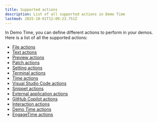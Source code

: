 ```yaml
---
title: Supported actions
description: List of all supported actions in Demo Time
lastmod: 2025-10-01T12:09:23.751Z
---
```


In Demo Time, you can define different actions to perform in your demos. Here is a list of all the supported actions:

- [File actions](/actions/file/)
- [Text actions](/actions/text/)
- [Preview actions](/actions/preview/)
- [Patch actions](/actions/patch/)
- [Setting actions](/actions/setting/)
- [Terminal actions](/actions/terminal/)
- [Time actions](/actions/time/)
- [Visual Studio Code actions](/actions/vscode/)
- [Snippet actions](/actions/snippet/)
- [External application actions](/actions/external/)
- [GitHub Copilot actions](/actions/copilot/)
- [Interaction actions](/actions/interactions/)
- [Demo Time actions](/actions/demotime/)
- [EngageTime actions](/actions/engagetime/)
